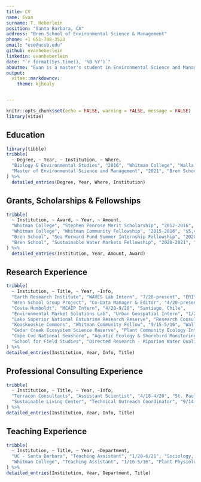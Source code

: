 ```yaml
---
title: CV
name: Evan
surname: T. Heberlein
position: "Santa Barbara, CA"
address: "Bren School of Environmental Science & Management"
phone: +1 651-788-3523
email: "ese@ucsb.edu"
github: evanheberlein
linkedin: evanheberlein
date: "`r format(Sys.time(), '%B %Y')`"
aboutme: "Evan is a master's student in Environmental Science and Management living in Santa Barbara, CA"
output: 
  vitae::markdowncv:
    theme: kjhealy


---
```


```r
knitr::opts_chunk$set(echo = FALSE, warning = FALSE, message = FALSE)
library(vitae)
```


## Education

```r
library(tibble)
tribble(
  ~ Degree, ~ Year, ~ Institution, ~ Where,
  "Biology & Environmental Studies", "2016", "Whitman College", "Walla Walla, WA",
  "Master of Environmental Science and Management", "2021", "Bren School", "UC - Santa Barbara"
) %>% 
  detailed_entries(Degree, Year, Where, Institution)
```


## Grants, Scholarships & Fellowships

```r
tribble(
  ~ Institution, ~ Award, ~ Year, ~ Amount,
  "Whitman College", "Stephen Penrose Merit Scholarship", "2012-2016", "$36,000",
  "Whitman College", "Whitman Community Fellowship", "2015-2016", "$5,400",
  "Bren School", "Sea Forward Fund Summer Internship Fellowship", "2020", "$1,750",
  "Bren School", "Sustainable Water Markets Fellowship", "2020-2021", "$15,783"
) %>% 
  detailed_entries(Institution, Year, Amount, Award)
```

## Research Experience

```r
tribble(
  ~ Institution, ~ Title, ~ Year, ~Info,
  "Earth Research Institute", "WAVES Lab Intern", "7/20-present", "ERI",
  "Bren School Group Project", "Co-Data Manager & Editor", "4/20-present", "thesis equivalent",
  "Costa Humboldt", "MCAIP Intern", "4/20-9/20", "Santiago, Chile",
  "Environmental Market Solutions Lab", "Urban Geospatial Intern", "1/20-6/20", "emLab",
  "Lake Superior National Estuarine Research Reserve", "Research Consultant", "9/16-7/17", "UW - Superior",
  "Kooskooskie Commons", "Whitman Community Fellow", "9/15-5/16", "Walla Walla, WA",
  "Cedar Creek Ecosystem Science Reserve", "Plant Community Ecology Intern", "6/15-8/15", "University of Minnesota",
  "Cape Cod National Seashore", "Aquatic Ecology & Shorebird Monitoring Intern", "6/14-8/14", "undergraduate thesis research",
  "School for Field Studies", "Directed Research - Riparian Water Quality", "11-12/13", "Kimana, Kenya"
) %>% 
detailed_entries(Institution, Year, Info, Title)
```

## Professional Consulting Experience
```r
tribble(
  ~ Institution, ~ Title, ~ Year, ~Info,
  "Terracon Consultants", "Assistant Scientist", "4/18-4/20", "St. Paul, MN & Orange Co., CA",
  "Sustainable Living Center", "Technical Outreach Coordinator", "9/14-5/15", "$mart Business Partner program"
) %>% 
detailed_entries(Institution, Year, Info, Title)
```

## Teaching Experience
```r
tribble(
  ~ Institution, ~ Title, ~ Year, ~Department,
  "UC - Santa Barbara", "Teaching Assistant", "1/20-6/21", "Sociology, Geography, Black Studies, Environmental Science",
  "Whitman College", "Teaching Assistant", "1/16-5/16", "Plant Physiology Lab"
) %>% 
detailed_entries(Institution, Year, Department, Title)
```


